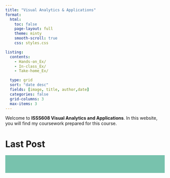 ```yaml
---
title: "Visual Analytics & Applications"
format:
  html:
    toc: false
    page-layout: full
    theme: minty
    smooth-scroll: true
    css: styles.css

listing:
  contents: 
    - Hands-on_Ex/
    - In-class_Ex/
    - Take-home_Ex/

  type: grid   
  sort: "date desc"
  fields: [image, title, author,date]
  categories: false
  grid-columns: 3  
  max-items: 3
---
```


Welcome to **ISSS608 Visual Analytics and Applications**. In this website, you will find my coursework prepared for this course.








<!--
:::: {style="display: flex; flex-wrap: wrap; justify-content: space-evenly;"}
::: card
<img src="images/hands-on.png" alt="Hands-on Exercise"/>
:::
::::
-->



# **Last Post**

```{=html}
<div class="announcement-bar">
  <div class="announcement-content">
    🔔 <strong>NEW (29/04)</strong> – 
    <a href="Hands-on_Ex/Hands-on_Ex03/Hands-on_Ex03a.html">Hands-on Exercise 3a</a> and 
    <a href="Hands-on_Ex/Hands-on_Ex03/Hands-on_Ex03b.html">Hands-on Exercise 3b</a> are published!
    🔔 <strong>NEW (29/04)</strong> –     
     <a href="Take-home_Ex/Take-home_Ex01/Take-home_Ex01.html">Take-home Exercise 1</a> are published!
  </div>
</div>

<style>
.announcement-bar {
  position: sticky;    
  top: 0;
  z-index: 9999;
  background-color: #78C2AD; 
  padding: 8px 20px;
  overflow: hidden;
  height: 40px;
  display: flex;
  align-items: center;
  margin-bottom: 10px;
}

.announcement-content {
  display: inline-block;
  white-space: nowrap;
  animation: scroll-left 15s linear infinite;
  font-size: 16px;
  color: #000;
}

.announcement-bar a {
  color: #2563eb;
  text-decoration: underline;
  margin: 0 4px;
  font-weight: 500;
}

@keyframes scroll-left {
  0% {
    transform: translateX(100%);
  }
  100% {
    transform: translateX(-100%);
  }
}
</style>

```


<!-- 插入 SweetAlert2 弹窗-->

<!-- 隐藏预加载图 -->
<img src="images/tc.png" style="display:none;" />

```{=html}
<script src="https://cdn.jsdelivr.net/npm/sweetalert2@11"></script>
```

```{=html}
<script>
window.onload = function() {
  Swal.fire({
    imageUrl: 'images/tc.png',  
    imageWidth: 600,                
    imageHeight: 400,               
    background: 'transparent',      
    padding: '0px',                  
    backdrop: true,                   
    showConfirmButton: true,         
    confirmButtonText: 'OK',          
    confirmButtonColor: '#78C2AD'      
  })
}
</script>
```

